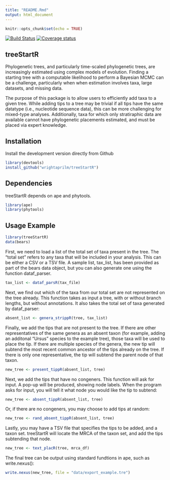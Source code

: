 ```yaml
---
title: "README.Rmd"
output: html_document
---
```


```r
knitr::opts_chunk$set(echo = TRUE)
```
[![Build Status](https://travis-ci.org/wrightaprilm/treeStartR.svg?branch=master)](https://travis-ci.org/wrightaprilm/treeStartR)
[![Coverage status](https://codecov.io/gh/wrightaprilm/treeStartR/branch/master/graph/badge.svg)](https://codecov.io/github/wrightaprilm/treeStartR?branch=master)

## treeStartR

Phylogenetic trees, and particularly time-scaled phylogenetic trees, are increasingly estimated using complex models of evolution. Finding a starting tree with a computable likelihood to perform a Bayesian MCMC can be a challenge, particularly when when estimation involves taxa, large datasets, and missing data.

The purpose of this package is to allow users to efficiently add taxa to a given tree. While adding tips to a tree may be trivial if all tips have the same datatype (i.e., nucleotide sequence data), this can be more challenging for mixed-type analyses. Additionally, taxa for which only stratiraphic data are available cannot have phylogenetic placements estimated, and must be placed via expert knowledge. 

## Installation

Install the development version directly from Github

```r
library(devtools)
install_github("wrightaprilm/treeStartR")
```

## Dependencies

treeStartR depends on ape and phytools.

```r
library(ape)
library(phytools)
```

## Usage Example

```r
library(treeStartR)
data(bears)
```

First, we need to load a list of the total set of taxa present in the tree. The "total set" refers to any taxa that will be included in your analysis. This can be either a CSV or a TSV file. A sample list, tax_list, has been provided as part of the bears data object, but you can also generate one using the function dataf_parser. 

```r
tax_list <- dataf_parsR(tax_file)
```

Next, we find out which of the taxa from our total set are not represented on the tree already. This function takes as input a tree, with or without branch lengths, but without annotations. It also takes the total set of taxa generated by dataf_parser:

```r
absent_list <- genera_strippR(tree, tax_list)
```

Finally, we add the tips that are not present to the tree. If there are other representatives of the same genera as an absent taxon (for example, adding an additonal "Ursus" species to the example tree), those taxa will be used to place the tip. If there are multiple species of the genera, the new tip will subtend the most recent common ancestor of the tips already on the tree. If there is only one representative, the tip will subtend the parent node of that taxon.

```r
new_tree <- present_tippR(absent_list, tree)
```

Next, we add the tips that have no congeners. This function will ask for input. A pop-up will be produced, showing node labels. When the program asks for input, you will tell it what node you would like the tip to subtend:

```r
new_tree <- absent_tippR(absent_list, tree)
```
Or, if there are no congeners, you may choose to add tips at random:

```r
new_tree <- rand_absent_tippR(absent_list, tree)
```

Lastly, you may have a TSV file that specifies the tips to be added, and a taxon set. treeStartR will locate the MRCA of the taxon set, and add the tips subtending that node.

```r
new_tree <- text_placR(tree, mrca_df)
```

The final tree can be output using standard fundtions in ape, such as write.nexus():

```r
write.nexus(new_tree, file = "data/export_example.tre")
```
